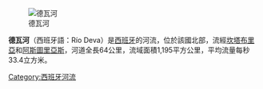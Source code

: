 [[Image:Rio_Deva.jpg|德瓦河]]

'''德瓦河'''（西班牙語：Río Deva）是[[西班牙|西班牙]]的河流，位於該國北部，流經[[坎塔布里亞|坎塔布里亞]]和[[阿斯圖里亞斯|阿斯圖里亞斯]]，河道全長64公里，流域面積1,195平方公里，平均流量每秒33.4立方米。

{{Spain-geo-stub}}
[[Category:西班牙河流|Category:西班牙河流]]